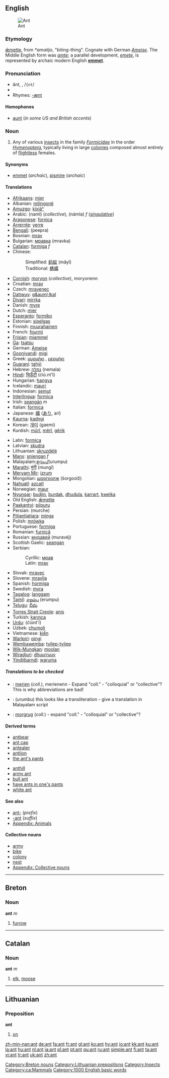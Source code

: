 {{wikipedia}}
==English==

[[Image:Ant.jpg|thumb|Ant]]
===Etymology===
{{OE.}} [[æmette|ǣmette]], from {{Ger.}} ''*amaitjo'', "biting-thing". Cognate with German ''[[Ameise]]''.  The Middle English form was ''[[amte]]''; a parallel development, ''[[emete]]'', is represented by archaic modern English '''[[emmet]]'''.

===Pronunciation===
*ănt, {{IPA|/ænt/}}, /<tt>{nt</tt>/
*{{audio|en-us-ant.ogg|Audio (US)}}
*Rhymes: [[Rhymes:English:-ænt|-ænt]]

====Homophones====
*[[aunt]] (''in some US and British accents'')

===Noun===
{{en-noun}}

# Any of various [[insect]]s in the family ''[[Formicidae]]'' in the order ''[[Hymenoptera]]'', typically living in large [[colony|colonies]] composed almost entirely of [[flightless]] females.

====Synonyms====
*[[emmet]] (''archaic''), [[pismire]] (''archaic'')

====Translations====
{{top}}
*[[Afrikaans]]: [[mier]]
*Albanian: [[milingonë]] {{f}}
*[[Amuzgo]]: [[kíxjáⁿ]]
*Arabic: {{ARchar|[[نمل|نَمْل]]}} (naml) {{m}} (''collective''), {{ARchar|[[نملة|نَمْلَة]]}} (námla) ''f'' (''[[singulative]]'')
*[[Aragonese]]: [[fornica]] {{f}}
*[[Arrernte]]: [[yerre]]
*[[Bengali]]: (peepra)
*Bosnian: [[mrav#Bosnian|mrav]] {{m}}
*Bulgarian: [[мравка]] (mravka) {{f}}
*[[Catalan]]: [[formiga]] ''f''
*Chinese:
*:Simplified: [[蚂蚁]] (mǎyǐ)
*:Traditional: [[螞蟻]]
*[[Cornish]]: [[moryon]] (''collective''), moryonenn {{f}} {{s}}
*Croatian: [[mrav#Croatian|mrav]] {{m}}
*Czech: [[mravenec]] {{m}}
*[[Datiwuy]]: [[g&auml;lkal]]
*[[Diyari]]: [[mirrka]]
*Danish: [[myre]] {{c}}
*Dutch: [[mier]] {{f}}
*[[Esperanto]]: [[formiko]]
*Estonian: [[sipelgas]]
*Finnish: [[muurahainen]]
*French: [[fourmi]] {{f}}
*[[Frisian]]: [[miammel]]
*[[Ga]]: [[tsatsu]]
*German: [[Ameise]] {{f}}
*[[Gooniyandi]]: [[migi]]
*Greek: [[μυρμήκι]] {{n}}, [[μερμήκι]] {{n}}
*[[Guarani]]: [[tahýi]]
*Hebrew: [[נמלה]] (nemala) {{f}}
*[[Hindi]]: [[चिऊँटी]] (ćiū.nt'ī)
*Hungarian: [[hangya]]
*Icelandic: [[maurr]]
*Indonesian: [[semut]]
*[[Interlingua]]: [[formica]]
*Irish: [[seangán]] ''m''
*Italian: [[formica]] {{f}}
*Japanese: [[蟻]] ([[あり]], arí)
*[[Kaurna]]: [[kadngi]]
*Korean: [[개미]] (gaemi)
*Kurdish: [[mûrî]], [[mêrî]], [[gêrik]]
{{mid}}
*Latin: [[formica]] {{f}}
*Latvian: [[skudra]] {{f}}
*Lithuanian: [[skruzdėlė]] {{f}}
*[[Manx]]: [[sniengan]] ''f''
*Malayalam:[[ഉറു‌ംപ്]](urumpu)
*[[Marathi]]: [[मुंगी]] (mungī) 
*[[Meryam Mir]]: [[izrum]]
*Mongolian: [[шоргоолж]] (šorgoolž)
*[[Nahuatl]]: [[azcatl]]
*Norwegian: [[maur]]
*[[Nyungar]]: [[budjin]], [[burdak]], [[dhudula]], [[karrart]], [[kwelka]]
*Old English: [[æmette|ǣmette]] {{f}}
*[[Paakantyi]]: [[piipuru]]
*Persian: {{FAchar|[[مورچه]]}} (murche)
*[[Pitjantjatjara]]: [[minga]]
*Polish: [[mrówka]] {{f}}
*Portuguese: [[formiga]] {{f}}
*Romanian: [[furnică]] {{f}}
*Russian: [[муравей]] (muravéj) {{m}}
*Scottish Gaelic: [[seangan]] {{m}}
*Serbian:
*:Cyrillic: [[мрав#Serbian|мрав]] {{m}}
*:Latin: [[mrav#Serbian|mrav]] {{m}}
*Slovak: [[mravec#Slovak|mravec]] {{m}}
*Slovene: [[mravlja]] {{f}}
*Spanish: [[hormiga]] {{f}}
*Swedish: [[myra]]
*[[Tagalog]]: [[langgam]]
*[[Tamil]]: [[எறும்பு]] (erumpu)
*[[Telugu]]: [[చీమ]]
*[[Torres Strait Creole]]: [[anis]]
*Turkish: [[karınca]]
*[[Urdu]]: {{URchar|[[چیونٹی]]}} (ćiūnt'ī)
*Uzbek: [[chumoli]]
*Vietnamese: [[kiến]]
*[[Warlpiri]]: [[pingi]]
*[[Wembawemba]]: [[tyilep-tyilep]]
*[[Wik-Mungkan]]: [[moolan]]
*[[Wiradjuri]]: [[dhuurruuy]]
*[[Yindjibarndi]]: [[waruma]]
{{bottom}}

=====Translations to be checked=====
{{checktrans}}
*{{ttbc|Breton}}: [[merien]] (''coll.''), merienenn {{f}} {{s}} - Expand "coll." - "colloquial" or "collective"? This is why abbreviations are bad!
*{{ttbc|Malayalam}}: (urumbu) this looks like a transliteration - give a translation in Malayalam script
*{{ttbc|Welsh}}: [[morgrug]] (''coll.'') - expand "coll." - "colloquial" or "collective"?

====Derived terms====
{{top2}}
*[[antbear]]
*[[ant cap]]
*[[anteater]]
*[[antlion]]
*[[the ant's pants]]
{{mid2}}
*[[anthill]]
*[[army ant]]
*[[bull ant]]
*[[have ants in one's pants]]
*[[white ant]]
{{bottom}}

====See also====
*[[ant-]] (''prefix'')
*[[-ant]] (''suffix'')
*[[Appendix: Animals]]

====Collective nouns====
*[[army]]
*[[bike]]
*[[colony]]
*[[nest]]
*[[Appendix: Collective nouns]]

----

==Breton==

===Noun===
'''ant''' ''m''

# [[furrow]]

[[Category:Breton nouns]]

----

==Catalan==

===Noun===
'''ant''' ''m''

#[[elk]], [[moose]]

----

==Lithuanian==

===Preposition===
'''ant'''

# [[on]]

[[Category:Lithuanian prepositions]]
[[Category:Insects]]
[[Category:ca:Mammals]]
[[Category:1000 English basic words]]

[[zh-min-nan:ant]]
[[de:ant]]
[[fa:ant]]
[[fr:ant]]
[[gl:ant]]
[[ko:ant]]
[[hy:ant]]
[[io:ant]]
[[kk:ant]]
[[ku:ant]]
[[la:ant]]
[[hu:ant]]
[[nl:ant]]
[[ja:ant]]
[[pl:ant]]
[[pt:ant]]
[[qu:ant]]
[[ru:ant]]
[[simple:ant]]
[[fi:ant]]
[[ta:ant]]
[[vi:ant]]
[[tr:ant]]
[[uk:ant]]
[[zh:ant]]